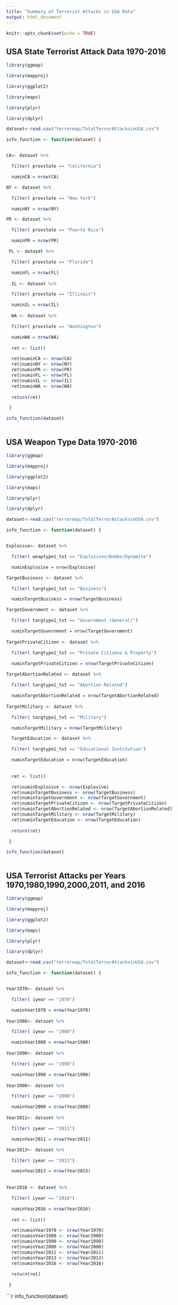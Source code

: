 ```yaml
---
title: "Summary of Terrorist Attacks in USA Data"
output: html_document
---
```


```r
knitr::opts_chunk$set(echo = TRUE)
```


## USA State Terrorist Attack Data 1970-2016

```r

library(ggmap)

library(mapproj)

library(ggplot2)

library(maps)

library(plyr)

library(dplyr)

dataset<-read.csv("terrormap/TotalTerrorAttacksinUSA.csv")

info_function <- function(dataset) {


CA<- dataset %>%

  filter( provstate == "California") 

  numinCA = nrow(CA)

NY <- dataset %>%

  filter( provstate == "New York") 

  numinNY = nrow(NY)

PR <- dataset %>%

  filter( provstate == "Puerto Rico") 

  numinPR = nrow(PR)

 FL <- dataset %>%

  filter( provstate == "Florida") 

  numinFL = nrow(FL)
   
  IL <- dataset %>%

  filter( provstate == "Illinois") 

  numinIL = nrow(IL)
  
  WA <- dataset %>%

  filter( provstate == "Washington") 

  numinWA = nrow(WA)
  
  ret <- list()

  ret$numinCA <- nrow(CA)
  ret$numinNY <- nrow(NY)
  ret$numinPR <- nrow(PR)
  ret$numinFL <- nrow(FL) 
  ret$numinIL <- nrow(IL)
  ret$numinWA <- nrow(WA)
  
  return(ret)

 }


```



```r

info_function(dataset)



```


## USA Weapon Type Data 1970-2016

```r

library(ggmap)

library(mapproj)

library(ggplot2)

library(maps)

library(plyr)

library(dplyr)

dataset<-read.csv("terrormap/TotalTerrorAttacksinUSA.csv")

info_function <- function(dataset) {


Explosive<- dataset %>%

  filter( weaptype1_txt == "Explosives/Bombs/Dynamite") 

  numinExplosive = nrow(Explosive)

TargetBusiness <- dataset %>%

  filter( targtype1_txt == "Business") 

  numinTargetBusiness = nrow(TargetBusiness)

TargetGovernment <- dataset %>%

  filter( targtype1_txt == "Government (General)") 

  numinTargetGovernment = nrow(TargetGovernment)
  
TargetPrivateCitizen <- dataset %>%

  filter( targtype1_txt == "Private Citizens & Property") 

  numinTargetPrivateCitizen = nrow(TargetPrivateCitizen)
  
TargetAbortionRelated <- dataset %>%

  filter( targtype1_txt == "Abortion Related") 

  numinTargetAbortionRelated = nrow(TargetAbortionRelated)  
  
TargetMilitary <- dataset %>%

  filter( targtype1_txt == "Military") 

  numinTargetMilitary = nrow(TargetMilitary)    

  TargetEducation <- dataset %>%

  filter( targtype1_txt == "Educational Institution") 

  numinTargetEducation = nrow(TargetEducation)   
  
  
  ret <- list()

  ret$numinExplosive <- nrow(Explosive)
  ret$numinTargetBusiness <- nrow(TargetBusiness)
  ret$numinTargetGovernment <- nrow(TargetGovernment)
  ret$numinTargetPrivateCitizen <- nrow(TargetPrivateCitizen)
  ret$numinTargetAbortionRelated <- nrow(TargetAbortionRelated)
  ret$numinTargetMilitary <- nrow(TargetMilitary)
  ret$numinTargetEducation <- nrow(TargetEducation) 
  
  return(ret)

 }


```



```r

info_function(dataset)



```


## USA Terrorist Attacks per Years 1970,1980,1990,2000,2011, and 2016

```r

library(ggmap)

library(mapproj)

library(ggplot2)

library(maps)

library(plyr)

library(dplyr)

dataset<-read.csv("terrormap/TotalTerrorAttacksinUSA.csv")

info_function <- function(dataset) {


Year1970<- dataset %>%

  filter( iyear == "1970") 

  numinYear1970 = nrow(Year1970)
 
Year1980<- dataset %>%

  filter( iyear == "1980") 

  numinYear1980 = nrow(Year1980)  
  
Year1990<- dataset %>%

  filter( iyear == "1990") 

  numinYear1990 = nrow(Year1990)
  
Year2000<- dataset %>%

  filter( iyear == "2000") 

  numinYear2000 = nrow(Year2000)
  
Year2011<- dataset %>%

  filter( iyear == "2011") 

  numinYear2011 = nrow(Year2011)  

Year2013<- dataset %>%

  filter( iyear == "2013") 

  numinYear2013 = nrow(Year2013) 
  
  
Year2016 <- dataset %>%

  filter( iyear == "2016") 

  numinYear2016 = nrow(Year2016)     
    
  ret <- list()

  ret$numinYear1970 <- nrow(Year1970)
  ret$numinYear1980 <- nrow(Year1980) 
  ret$numinYear1990 <- nrow(Year1990) 
  ret$numinYear2000 <- nrow(Year2000) 
  ret$numinYear2011 <- nrow(Year2011) 
  ret$numinYear2013 <- nrow(Year2013) 
  ret$numinYear2016 <- nrow(Year2016) 
  
  return(ret)

 }


```



```r

info_function(dataset)


